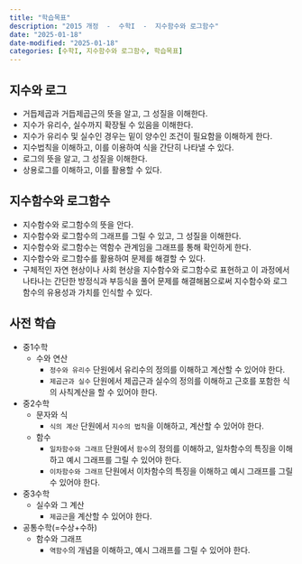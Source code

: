 ```yaml
---
title: "학습목표"
description: "2015 개정  -  수학I  -  지수함수와 로그함수"
date: "2025-01-18"
date-modified: "2025-01-18"
categories: [수학I, 지수함수와 로그함수, 학습목표]
---
```


## 지수와 로그
-   거듭제곱과 거듭제곱근의 뜻을 알고, 그 성질을 이해한다.
-   지수가 유리수, 실수까지 확장될 수 있음을 이해한다.
-   지수가 유리수 및 실수인 경우는 밑이 양수인 조건이 필요함을 이해하게 한다.
-   지수법칙을 이해하고, 이를 이용하여 식을 간단히 나타낼 수 있다.
-   로그의 뜻을 알고, 그 성질을 이해한다.
-   상용로그를 이해하고, 이를 활용할 수 있다.

## 지수함수와 로그함수
-   지수함수와 로그함수의 뜻을 안다.
-   지수함수와 로그함수의 그래프를 그릴 수 있고, 그 성질을 이해한다.
-   지수함수와 로그함수는 역함수 관계임을 그래프를 통해 확인하게 한다.
-   지수함수와 로그함수를 활용하여 문제를 해결할 수 있다.
-   구체적인 자연 현상이나 사회 현상을 지수함수와 로그함수로 표현하고 이 과정에서 나타나는 간단한 방정식과 부등식을 풀어 문제를 해결해봄으로써 지수함수와 로그함수의 유용성과 가치를 인식할 수 있다.

##  사전 학습
- 중1수학
    - 수와 연산
        - `정수와 유리수` 단원에서 유리수의 정의를 이해하고 계산할 수 있어야 한다.    
        - `제곱근과 실수` 단원에서 제곱근과 실수의 정의를 이해하고 근호를 포함한 식의 사칙계산을 할 수 있어야 한다.

- 중2수학
    - 문자와 식
        - `식의 계산` 단원에서 `지수의 법칙`을 이해하고, 계산할 수 있어야 한다.
    - 함수
        - `일차함수와 그래프` 단원에서 `함수`의 정의를 이해하고, 일차함수의 특징을 이해하고 예시 그래프를 그릴 수 있어야 한다.
        - `이차함수와 그래프` 단원에서 이차함수의 특징을 이해하고 예시 그래프를 그릴 수 있어야 한다.        
        
- 중3수학
    - 실수와 그 계산
      - `제곱근`을 계산할 수 있어야 한다.
      
- 공통수학(=수상+수하)
    - 함수와 그래프
      - `역함수`의 개념을 이해하고, 예시 그래프를 그릴 수 있어야 한다.      